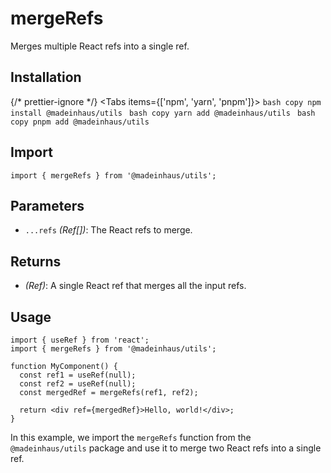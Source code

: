 # mergeRefs

Merges multiple React refs into a single ref.

## Installation


{/* prettier-ignore */}
<Tabs items={['npm', 'yarn', 'pnpm']}>
    <Tab>
        ```bash copy
        npm install @madeinhaus/utils
        ```
    </Tab>
    <Tab>
        ```bash copy
        yarn add @madeinhaus/utils
        ```
    </Tab>
    <Tab>
        ```bash copy
        pnpm add @madeinhaus/utils
        ```
    </Tab>
</Tabs>

## Import

```tsx copy
import { mergeRefs } from '@madeinhaus/utils';
```

## Parameters

- `...refs` _(Ref[])_: The React refs to merge.

## Returns

- _(Ref)_: A single React ref that merges all the input refs.

## Usage

```tsx copy showLineNumbers
import { useRef } from 'react';
import { mergeRefs } from '@madeinhaus/utils';

function MyComponent() {
  const ref1 = useRef(null);
  const ref2 = useRef(null);
  const mergedRef = mergeRefs(ref1, ref2);

  return <div ref={mergedRef}>Hello, world!</div>;
}
```

In this example, we import the `mergeRefs` function from the `@madeinhaus/utils` package and use it to merge two React refs into a single ref.